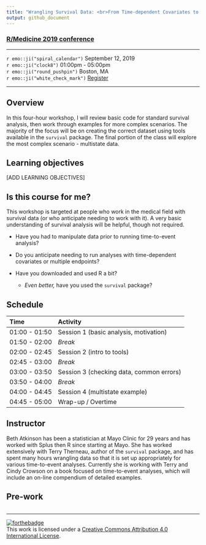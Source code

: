 ```yaml
---
title: "Wrangling Survival Data: <br>From Time-dependent Covariates to Multistate Endpoints"
output: github_document
---
```


### [R/Medicine 2019 conference](https://r-medicine.com/)

---

`r emo::ji("spiral_calendar")`    September 12, 2019  
`r emo::ji("clock8")`             01:00pm - 05:00pm   
`r emo::ji("round_pushpin")`      Boston, MA  
`r emo::ji("white_check_mark")`   [Register](https://cvent.me/en41V)

---

## Overview

In this four-hour workshop, I will review basic code for standard survival analysis, then work through examples for more complex scenarios.  The majority of the focus will be on creating the correct dataset using tools available in the `survival` package.  The final portion of the class will explore the most complex scenario - multistate data. 

## Learning objectives

[ADD LEARNING OBJECTIVES]

## Is this course for me?

This workshop is targeted at people who work in the medical field with survival data (or who anticipate needing to work with it). A very basic understanding of survival analysis will be helpful, though not required.  

- Have you had to manipulate data prior to running time-to-event analysis? 

- Do you anticipate needing to run analyses with time-dependent covariates or multiple endpoints?

- Have you downloaded and used R a bit? 
  - *Even better,* have you used the `survival` package? 
  


## Schedule

| Time          | Activity                                |
|:--------------|:----------------------------------------|
| 01:00 - 01:50 | Session 1 (basic analysis, motivation)  |
| 01:50 - 02:00 | *Break*                                 |
| 02:00 - 02:45 | Session 2 (intro to tools)              |
| 02:45 - 03:00 | *Break*                                 |
| 03:00 - 03:50 | Session 3 (checking data, common errors)|
| 03:50 - 04:00 | *Break*                                 |
| 04:00 - 04:45 | Session 4 (multistate example)          |
| 04:45 - 05:00 | Wrap-up / Overtime                      |

## Instructor

Beth Atkinson has been a statistician at Mayo Clinic for 29 years and has worked with Splus then R since starting at Mayo.  She has worked extensively with Terry Therneau, author of the `survival` package, and has spent many hours wrangling data so that it is set up appropriately for various time-to-event analyses.  Currently she is working with Terry and Cindy Crowson on a book focused on time-to-event analyses, which will include an on-line compendium of detailed examples. 

## Pre-work

```r
```

---

[![forthebadge](https://forthebadge.com/images/badges/cc-by.svg)](https://creativecommons.org/licenses/by/4.0/)  
This work is licensed under a [Creative Commons Attribution 4.0
International License](https://creativecommons.org/licenses/by/4.0/).
